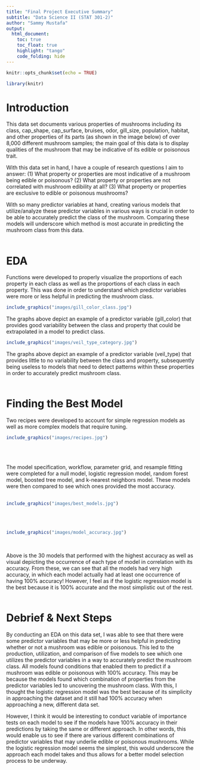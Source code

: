 ```yaml
---
title: "Final Project Executive Summary"
subtitle: "Data Science II (STAT 301-2)"
author: "Sammy Mustafa"
output:
  html_document:
    toc: true
    toc_float: true
    highlight: "tango"
    code_folding: hide
---
```


```r
knitr::opts_chunk$set(echo = TRUE)
```

```r
library(knitr)
```

# Introduction
This data set documents various properties of mushrooms including its class, cap_shape, cap_surface, bruises, odor, gill_size, population, habitat, and other properties of its parts (as shown in the image below) of over 8,000 different mushroom samples; the main goal of this data is to display qualities of the mushroom that may be indicative of its edible or poisonous trait. 

With this data set in hand, I have a couple of research questions I aim to answer: (1) What property or properties are most indicative of a mushroom being edible or poisonous? (2) What property or properties are not correlated with mushroom edibility at all? (3) What property or properties are exclusive to edible or poisonous mushrooms? 

With so many predictor variables at hand, creating various models that utilize/analyze these predictor variables in various ways is crucial in order to be able to accurately predict the class of the mushroom. Comparing these models will underscore which method is most accurate in predicting the mushroom class from this data.
<br><br>


# EDA
Functions were developed to properly visualize the proportions of each property in each class as well as the proportions of each class in each property. This was done in order to understand which predictor variables were more or less helpful in predicting the mushroom class.

```r
include_graphics("images/gill_color_class.jpg")
```
The graphs above depict an example of a predictor variable (gill_color) that provides good variability between the class and property that could be extrapolated in a model to predict class.


```r
include_graphics("images/veil_type_category.jpg")
```
The graphs above depict an example of a predictor variable (veil_type) that provides little to no variability between the class and property, subsequently being useless to models that need to detect patterns within these properties in order to accurately predict mushroom class. 
<br><br>


# Finding the Best Model
Two recipes were developed to account for simple regression models as well as more complex models that require tuning. 
```r
include_graphics("images/recipes.jpg")
```
<br><br>

The model specification, workflow, parameter grid, and resample fitting were completed for a null model, logistic regression model, random forest model, boosted tree model, and k-nearest neighbors model. These models were then compared to see which ones provided the most accuracy. 
<br><br>

```r
include_graphics("images/best_models.jpg")
```
<br><br>

```r
include_graphics("images/model_accuracy.jpg")
```
<br>

Above is the 30 models that performed with the highest accuracy as well as visual depicting the occurrence of each type of model in correlation with its accuracy. From these, we can see that all the models had very high accuracy, in which each model actually had at least one occurrence of having 100% accuracy! However, I feel as if the logistic regression model is the best because it is 100% accurate and the most simplistic out of the rest.
<br><br>


# Debrief & Next Steps
By conducting an EDA on this data set, I was able to see that there were some predictor variables that may be more or less helpful in predicting whether or not a mushroom was edible or poisonous. This led to the production, utilization, and comparison of five models to see which one utilizes the predictor variables in a way to accurately predict the mushroom class. All models found conditions that enabled them to predict if a mushroom was edible or poisonous with 100% accuracy. This may be because the models found which combination of properties from the predictor variables led to uncovering the mushroom class. With this, I thought the logistic regression model was the best because of its simplicity in approaching the dataset and it still had 100% accuracy when approaching a new, different data set. 

However, I think it would be interesting to conduct variable of importance tests on each model to see if the models have 100% accuracy in their predictions by taking the same or different approach. In other words, this would enable us to see if there are various different combinations of predictor variables that may underlie edible or poisonous mushrooms. While the logistic regression model seems the simplest, this would underscore the approach each model takes and thus allows for a better model selection process to be underway. 
